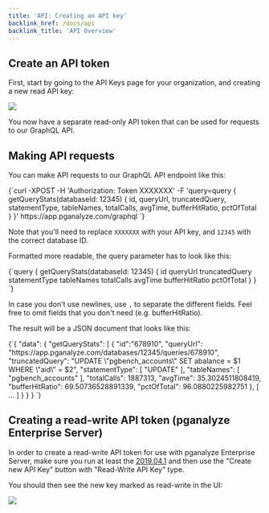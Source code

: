 ```yaml
---
title: 'API: Creating an API key'
backlink_href: /docs/api
backlink_title: 'API Overview'
---
```


## Create an API token

First, start by going to the API Keys page for your organization, and creating a new read API key:

![](api_keys.png)

You now have a separate read-only API token that can be used for requests to our GraphQL API.

## Making API requests

You can make API requests to our GraphQL API endpoint like this:

<CodeBlock language="bash">
{`curl -XPOST -H 'Authorization: Token XXXXXXX' -F 'query=query { getQueryStats(databaseId: 12345) { id, queryUrl, truncatedQuery, statementType, tableNames, totalCalls, avgTime, bufferHitRatio, pctOfTotal } }' https://app.pganalyze.com/graphql
`}
</CodeBlock>

Note that you'll need to replace `XXXXXXX` with your API key, and `12345` with the correct database ID.

Formatted more readable, the query parameter has to look like this:

<CodeBlock language="graphql">
{`query {
  getQueryStats(databaseId: 12345) {
    id
    queryUrl
    truncatedQuery
    statementType
    tableNames
    totalCalls
    avgTime
    bufferHitRatio
    pctOfTotal
  }
}
`}
</CodeBlock>

In case you don't use newlines, use `,` to separate the different fields. Feel free to omit fields that you don't need (e.g. bufferHitRatio).

The result will be a JSON document that looks like this:

<CodeBlock language="json">
{`{
  "data": {
    "getQueryStats": [
      {
        "id":"678910",
        "queryUrl": "https://app.pganalyze.com/databases/12345/queries/678910",
        "truncatedQuery": "UPDATE \"pgbench_accounts\" SET abalance = $1 WHERE \"aid\" = $2",
        "statementType": [
          "UPDATE"
        ],
        "tableNames": [
          "pgbench_accounts"
        ],
        "totalCalls": 1887313,
        "avgTime": 35.3024511808419,
        "bufferHitRatio": 69.50736528891339,
        "pctOfTotal": 96.0880225982751
      },
      [ ... ]
    }
  }
}
`}
</CodeBlock>

## Creating a read-write API token (pganalyze Enterprise Server)

In order to create a read-write API token for use with pganalyze Enterprise Server,
make sure you run at least the [2019.04.1](/docs/enterprise/releases/2019-04-1)
and then use the "Create new API Key" button with "Read-Write API Key" type.

You should then see the new key marked as read-write in the UI:

![](api_keys_read_write.png)
